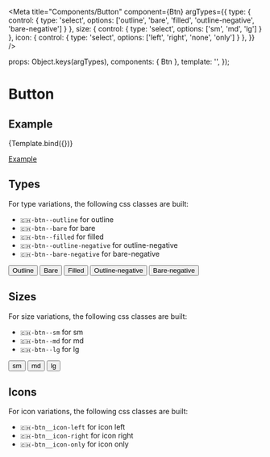 
<Meta 
  title="Components/Button" 
  component={Btn}
  argTypes={{
    type: { control: { type: 'select', options: ['outline', 'bare', 'filled', 'outline-negative', 'bare-negative'] } },
    size: { control: { type: 'select', options: ['sm', 'md', 'lg'] } },
    icon: { control: { type: 'select', options: ['left', 'right', 'none', 'only'] } },
  }}
/>

  props: Object.keys(argTypes),
  components: { Btn },
  template: '<Btn :type="type" :size="size" :icon="icon" :label="label" />',
});

# Button

## Example

<Canvas>
  <Story
    name="Example"
    args={{
      type: 'outline',
      size: 'md',
      icon: 'none',
      label: 'Button text',
    }}
  >
    {Template.bind({})}
  </Story>
</Canvas>

<ArgsTable story="Example" />

[Example](?path=/story/components-button--example)

## Types
For type variations, the following css classes are built:
- `🇨🇭-btn--outline` for outline
- `🇨🇭-btn--bare` for bare
- `🇨🇭-btn--filled` for filled
- `🇨🇭-btn--outline-negative` for outline-negative
- `🇨🇭-btn--bare-negative` for bare-negative

<Canvas>
    <button type="button" class="🇨🇭-btn 🇨🇭-btn--outline">Outline</button>
    <button type="button" class="🇨🇭-btn 🇨🇭-btn--bare">Bare</button>
    <button type="button" class="🇨🇭-btn 🇨🇭-btn--filled">Filled</button>
    <button type="button" class="🇨🇭-btn 🇨🇭-btn--outline-negative">Outline-negative</button>
    <button type="button" class="🇨🇭-btn 🇨🇭-btn--bare-negative">Bare-negative</button>
</Canvas>

## Sizes
For size variations, the following css classes are built:
- `🇨🇭-btn--sm` for sm
- `🇨🇭-btn--md` for md
- `🇨🇭-btn--lg` for lg

<Canvas>
    <button type="button" class="🇨🇭-btn 🇨🇭-btn--outline 🇨🇭-btn--sm">sm</button>
    <button type="button" class="🇨🇭-btn 🇨🇭-btn--outline 🇨🇭-btn--md">md</button>
    <button type="button" class="🇨🇭-btn 🇨🇭-btn--outline 🇨🇭-btn--lg">lg</button>
</Canvas>

## Icons
For icon variations, the following css classes are built:
- `🇨🇭-btn__icon-left` for icon left
- `🇨🇭-btn__icon-right` for icon right
- `🇨🇭-btn__icon-only` for icon only